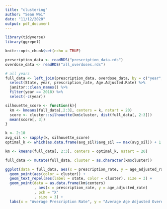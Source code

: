 ```yaml
---
title: "clustering"
author: "Sean Wei"
date: "11/12/2020"
output: pdf_document
---
```


```r
library(tidyverse)
library(ggrepel)

knitr::opts_chunk$set(echo = TRUE)
```

```r
prescription_data <- readRDS("prescription_data.rds")
overdose_data <- readRDS("all_overdoses.rds")

# all years
full_data <- left_join(prescription_data, overdose_data, by = c("year", "State")) %>% 
  select(State, year, prescription_rate, Age.Adjusted.Rate) %>% 
  janitor::clean_names() %>% 
  filter(year == 2018) %>% 
  select(-c(year))

silhouette_score <- function(k){
  km <- kmeans(full_data[,2:3], centers = k, nstart = 20)
  score <- cluster::silhouette(km$cluster, dist(full_data[, 2:3]))
  mean(score[, 3])
}

k <- 2:10
avg_sil <- sapply(k, silhouette_score)
optimal_k <- which(as.data.frame(avg_sil)$avg_sil == max(avg_sil)) + 1

km <- kmeans(full_data[, 2:3], centers = optimal_k, nstart = 20)

full_data <- mutate(full_data, cluster = as.character(km$cluster))

ggplot(data = full_data, aes(x = prescription_rate, y = age_adjusted_rate)) + 
  geom_point(aes(color = cluster)) +
  geom_text_repel(aes(label = state, color = cluster), size = 3) +
  geom_point(data = as.data.frame(km$centers)
             , aes(x = prescription_rate, y = age_adjusted_rate)
             , pch = "X"
             , size = 3) +
  labs(x = "Average Prescription Rate", y = "Average Age Adjusted Overdose Rate", color = "Cluster Assignment")
```


